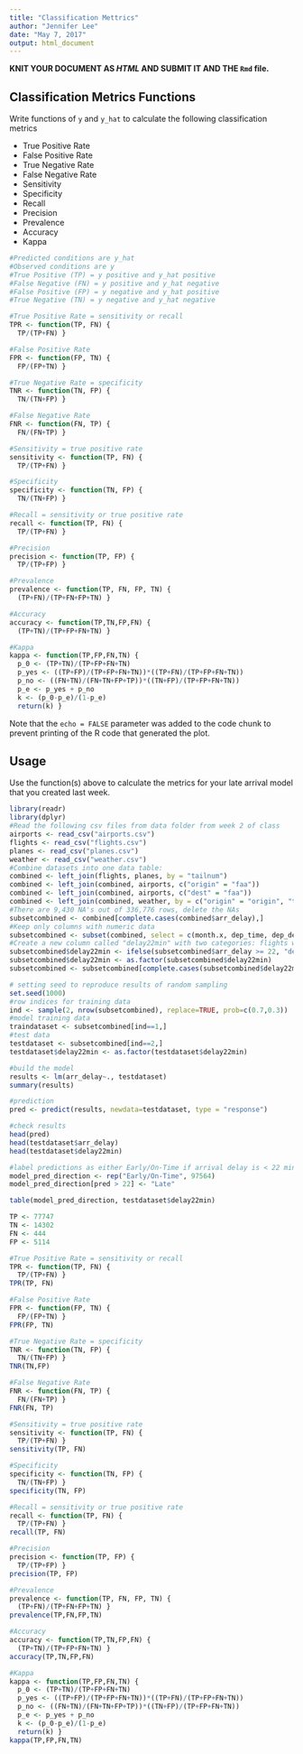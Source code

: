 ```yaml
---
title: "Classification Mettrics"
author: "Jennifer Lee"
date: "May 7, 2017"
output: html_document
---
```



**KNIT YOUR DOCUMENT AS *HTML* AND SUBMIT IT AND THE `Rmd` file.** 
 

## Classification Metrics Functions 

Write functions of `y` and `y_hat` to calculate the following classification metrics

* True Positive Rate  
* False Positive Rate
* True Negative Rate  
* False Negative Rate 
* Sensitivity 
* Specificity 
* Recall 
* Precision
* Prevalence 
* Accuracy
* Kappa

```r
#Predicted conditions are y_hat
#Observed conditions are y
#True Positive (TP) = y positive and y_hat positive
#False Negative (FN) = y positive and y_hat negative
#False Positive (FP) = y negative and y_hat positive
#True Negative (TN) = y negative and y_hat negative

#True Positive Rate = sensitivity or recall
TPR <- function(TP, FN) {
  TP/(TP+FN) }

#False Positive Rate
FPR <- function(FP, TN) {
  FP/(FP+TN) }

#True Negative Rate = specificity
TNR <- function(TN, FP) {
  TN/(TN+FP) }

#False Negative Rate
FNR <- function(FN, TP) {
  FN/(FN+TP) }

#Sensitivity = true positive rate
sensitivity <- function(TP, FN) {
  TP/(TP+FN) }

#Specificity
specificity <- function(TN, FP) {
  TN/(TN+FP) }

#Recall = sensitivity or true positive rate
recall <- function(TP, FN) {
  TP/(TP+FN) }

#Precision
precision <- function(TP, FP) {
  TP/(TP+FP) }

#Prevalence
prevalence <- function(TP, FN, FP, TN) {
  (TP+FN)/(TP+FN+FP+TN) }

#Accuracy
accuracy <- function(TP,TN,FP,FN) {
  (TP+TN)/(TP+FP+FN+TN) }

#Kappa
kappa <- function(TP,FP,FN,TN) {
  p_0 <- (TP+TN)/(TP+FP+FN+TN)
  p_yes <- ((TP+FP)/(TP+FP+FN+TN))*((TP+FN)/(TP+FP+FN+TN))
  p_no <- ((FN+TN)/(FN+TN+FP+TP))*((TN+FP)/(TP+FP+FN+TN))
  p_e <- p_yes + p_no 
  k <- (p_0-p_e)/(1-p_e) 
  return(k) }
```

Note that the `echo = FALSE` parameter was added to the code chunk to prevent printing of the R code that generated the plot.


## Usage 

Use the function(s) above to calculate the metrics for your late arrival model that
you created last week. 

```r
library(readr)
library(dplyr)
#Read the following csv files from data folder from week 2 of class
airports <- read_csv("airports.csv")
flights <- read_csv("flights.csv")
planes <- read_csv("planes.csv")
weather <- read_csv("weather.csv")
#Combine datasets into one data table:
combined <- left_join(flights, planes, by = "tailnum")
combined <- left_join(combined, airports, c("origin" = "faa"))
combined <- left_join(combined, airports, c("dest" = "faa"))
combined <- left_join(combined, weather, by = c("origin" = "origin", "time_hour" = "time_hour"))
#There are 9,430 NA's out of 336,776 rows, delete the NAs
subsetcombined <- combined[complete.cases(combined$arr_delay),]
#Keep only columns with numeric data
subsetcombined <- subset(combined, select = c(month.x, dep_time, dep_delay, arr_time, arr_delay, air_time, distance, hour.x, temp, dewp, humid, wind_dir, wind_speed, wind_gust, precip, pressure, visib))
#Create a new column called "delay22min" with two categories: flights with an arrival delay >= 22 min and flights with arrival delay < 22 min
subsetcombined$delay22min <- ifelse(subsetcombined$arr_delay >= 22, "delay >= 22 min", "delay < 22min") 
subsetcombined$delay22min <- as.factor(subsetcombined$delay22min)
subsetcombined <- subsetcombined[complete.cases(subsetcombined$delay22min),]

# setting seed to reproduce results of random sampling
set.seed(1000)
#row indices for training data
ind <- sample(2, nrow(subsetcombined), replace=TRUE, prob=c(0.7,0.3))
#model training data
traindataset <- subsetcombined[ind==1,]
#test data
testdataset <- subsetcombined[ind==2,]
testdataset$delay22min <- as.factor(testdataset$delay22min)

#build the model
results <- lm(arr_delay~., testdataset)
summary(results)

#prediction
pred <- predict(results, newdata=testdataset, type = "response")

#check results
head(pred)
head(testdataset$arr_delay)
head(testdataset$delay22min)

#label predictions as either Early/On-Time if arrival delay is < 22 min
model_pred_direction <- rep("Early/On-Time", 97564)
model_pred_direction[pred > 22] <- "Late"

table(model_pred_direction, testdataset$delay22min)

TP <- 77747
TN <- 14302
FN <- 444
FP <- 5114

#True Positive Rate = sensitivity or recall
TPR <- function(TP, FN) {
  TP/(TP+FN) }
TPR(TP, FN)

#False Positive Rate
FPR <- function(FP, TN) {
  FP/(FP+TN) }
FPR(FP, TN)

#True Negative Rate = specificity
TNR <- function(TN, FP) {
  TN/(TN+FP) }
TNR(TN,FP)

#False Negative Rate
FNR <- function(FN, TP) {
  FN/(FN+TP) }
FNR(FN, TP)

#Sensitivity = true positive rate
sensitivity <- function(TP, FN) {
  TP/(TP+FN) }
sensitivity(TP, FN)

#Specificity
specificity <- function(TN, FP) {
  TN/(TN+FP) }
specificity(TN, FP)

#Recall = sensitivity or true positive rate
recall <- function(TP, FN) {
  TP/(TP+FN) }
recall(TP, FN)

#Precision
precision <- function(TP, FP) {
  TP/(TP+FP) }
precision(TP, FP)

#Prevalence
prevalence <- function(TP, FN, FP, TN) {
  (TP+FN)/(TP+FN+FP+TN) }
prevalence(TP,FN,FP,TN)

#Accuracy
accuracy <- function(TP,TN,FP,FN) {
  (TP+TN)/(TP+FP+FN+TN) }
accuracy(TP,TN,FP,FN)

#Kappa
kappa <- function(TP,FP,FN,TN) {
  p_0 <- (TP+TN)/(TP+FP+FN+TN)
  p_yes <- ((TP+FP)/(TP+FP+FN+TN))*((TP+FN)/(TP+FP+FN+TN))
  p_no <- ((FN+TN)/(FN+TN+FP+TP))*((TN+FP)/(TP+FP+FN+TN))
  p_e <- p_yes + p_no 
  k <- (p_0-p_e)/(1-p_e) 
  return(k) }
kappa(TP,FP,FN,TN)
```

